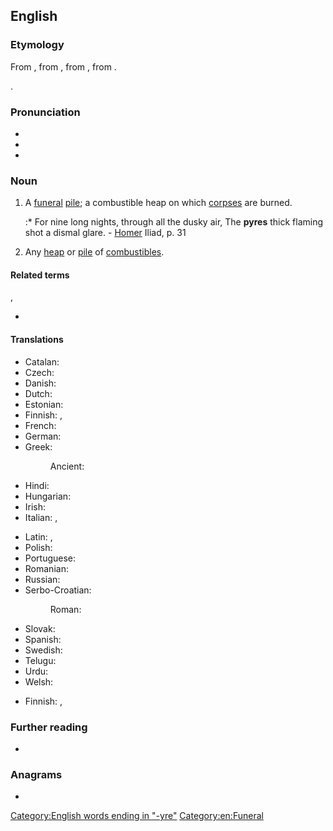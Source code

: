 ==English==

===Etymology===
From {{der|en|la|pyra||pyre, funeral pile}}, from {{der|en|grc|πυρά}}, from {{m|grc|πῦρ||fire}}, from {{der|en|ine-pro|*péh₂wr̥}}.

{{doublet|en|fire}}.

===Pronunciation===
* {{IPA|/ˈpaɪɚ/|lang=en}}
* {{hyphenation|pyre|lang=en}}
* {{rhymes|aɪə(r)|lang=en}}

===Noun===
{{en-noun}}

# A [[funeral]] [[pile]]; a combustible heap on which [[corpse]]s are burned.
#:* For nine long nights, through all the dusky air, The '''pyres''' thick flaming shot a dismal glare. - [[Homer]] Iliad, p. 31
# Any [[heap]] or [[pile]] of [[combustible]]s.

====Related terms====
{{rel3|en|empyreal|empyrean|pyro-}},
* {{l|fr|pyrée}}

====Translations====
{{trans-top|funeral pile}}
* Catalan: {{t+|ca|pira|f}}
* Czech: {{t+|cs|hranice|f}}
* Danish: {{t+|da|ild}}
* Dutch: {{t+|nl|brandstapel|m}}
* Estonian: {{t|et|tuleriit}}
* Finnish: {{t|fi|hautarovio}}, {{t+|fi|rovio}}
* French: {{t+|fr|bûcher|m}}
* German: {{t+|de|Scheiterhaufen|m}}
* Greek: {{t+|el|πυρά|f}}
*: Ancient: {{t|grc|πυρά|f}}
* Hindi: {{t+|hi|चिता|m}}
* Hungarian: {{t+|hu|máglya}}
* Irish: {{t|ga|breocharn|m}}
* Italian: {{t+|it|pira|f}}, {{t+|it|rogo}}
{{trans-mid}}
* Latin: {{t|la|rogus|m}}, {{t|la|pyra|f}}
* Polish: {{t|pl|stos pogrzebowy|m}}
* Portuguese: {{t+|pt|pira|f}}
* Romanian: {{t+|ro|rug|n}}
* Russian: {{t|ru|погреба́льный костёр|m}}
* Serbo-Croatian:
*: Roman: {{t+|sh|lòmača|f}}
* Slovak: {{t|sk|hranica|f}}
* Spanish: {{t+|es|pira|f}}
* Swedish: {{t+|sv|eld}}
* Telugu: {{t+|te|చితి}}
* Urdu: {{t|ur|چتا|m|tr=citā}}
* Welsh: {{t+|cy|coelcerth|f}}
{{trans-bottom}}

{{trans-top|heap of combustibles}}
* Finnish: {{t+|fi|kokko}}, {{t+|fi|rovio}}
{{trans-mid}}
{{trans-bottom}}

===Further reading===
* {{pedialite}}

===Anagrams===
* {{anagrams|en|a=epry|prey|rype}}

[[Category:English words ending in "-yre"]]
[[Category:en:Funeral]]
